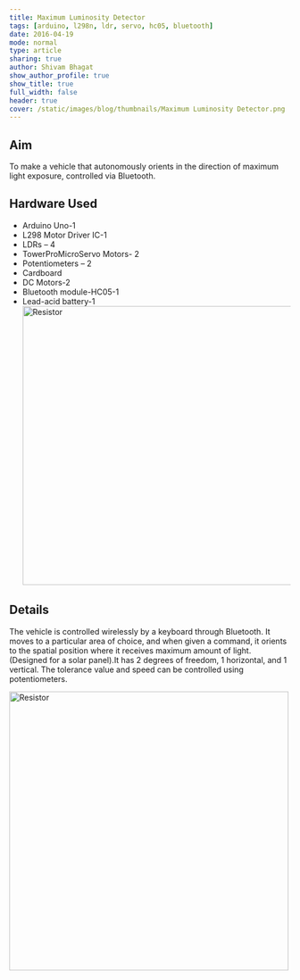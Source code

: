 ```yaml
---
title: Maximum Luminosity Detector
tags: [arduino, l298n, ldr, servo, hc05, bluetooth]
date: 2016-04-19
mode: normal
type: article
sharing: true
author: Shivam Bhagat
show_author_profile: true
show_title: true
full_width: false
header: true
cover: /static/images/blog/thumbnails/Maximum Luminosity Detector.png
---
```


## Aim

To make a vehicle that autonomously orients in the direction of maximum light exposure, controlled via Bluetooth.

## Hardware Used

- Arduino Uno-1
- L298 Motor Driver IC-1
- LDRs – 4
- TowerProMicroServo Motors- 2
- Potentiometers – 2
- Cardboard
- DC Motors-2
- Bluetooth module-HC05-1
- Lead-acid battery-1
  <Image
    src="/static/images/blog/Maximum-Luminosity-bot/2.png"
    alt="Resistor"
    width="500"
    height="500"
  />

## Details

The vehicle is controlled wirelessly by a keyboard through Bluetooth. It moves to a particular area of choice, and when given a command, it orients to the spatial position where it receives maximum amount of light. (Designed for a solar panel).It has 2 degrees of freedom, 1 horizontal, and 1 vertical. The tolerance value and speed can be controlled using potentiometers.

<Image
  src="/static/images/blog/Maximum-Luminosity-bot/1.png"
  alt="Resistor"
  width="500"
  height="500"
/>

<EmbedItem url="https://www.youtube.com/embed/7aDnZlmtvBs" />
